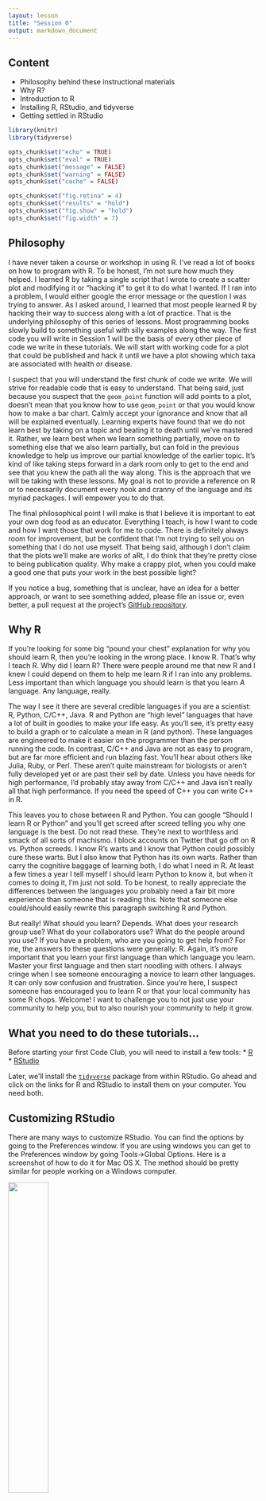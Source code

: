 ```yaml
---
layout: lesson
title: "Session 0"
output: markdown_document
---
```


## Content
* Philosophy behind these instructional materials
* Why R?
* Introduction to R
* Installing R, RStudio, and tidyverse
* Getting settled in RStudio


```r
library(knitr)
library(tidyverse)

opts_chunk$set("echo" = TRUE)
opts_chunk$set("eval" = TRUE)
opts_chunk$set("message" = FALSE)
opts_chunk$set("warning" = FALSE)
opts_chunk$set("cache" = FALSE)

opts_chunk$set("fig.retina" = 4)
opts_chunk$set("results" = "hold")
opts_chunk$set("fig.show" = "hold")
opts_chunk$set("fig.width" = 7)
```


## Philosophy
I have never taken a course or workshop in using R. I've read a lot of books on how to program with R. To be honest, I'm not sure how much they helped. I learned R by taking a single script that I wrote to create a scatter plot and modifying it or "hacking it" to get it to do what I wanted. If I ran into a problem, I would either google the error message or the question I was trying to answer. As I asked around, I learned that most people learned R by hacking their way to success along with a lot of practice. That is the underlying philosophy of this series of lessons. Most programming books slowly build to something useful with silly examples along the way. The first code you will write in Session 1 will be the basis of every other piece of code we write in these tutorials. We will start with working code for a plot that could be published and hack it until we have a plot showing which taxa are associated with health or disease.

I suspect that you will understand the first chunk of code we write. We will strive for readable code that is easy to understand. That being said, just because you suspect that the `geom_point` function will add points to a plot, doesn't mean that you know how to use `geom_point` or that you would know how to make a bar chart. Calmly accept your ignorance and know that all will be explained eventually. Learning experts have found that we do not learn best by taking on a topic and beating it to death until we've mastered it. Rather, we learn best when we learn something partially, move on to something else that we also learn partially, but can fold in the previous knowledge to help us improve our partial knowledge of the earlier topic. It's kind of like taking steps forward in a dark room only to get to the end and see that you knew the path all the way along. This is the approach that we will be taking with these lessons. My goal is not to provide a reference on R or to necessarily document every nook and cranny of the language and its myriad packages. I will empower you to do that.

The final philosophical point I will make is that I believe it is important to eat your own dog food as an educator. Everything I teach, is how I want to code and how I want those that work for me to code. There is definitely always room for improvement, but be confident that I'm not trying to sell you on something that I do not use myself. That being said, although I don't claim that the plots we'll make are works of aRt, I do think that they're pretty close to being publication quality. Why make a crappy plot, when you could make a good one that puts your work in the best possible light?

If you notice a bug, something that is unclear, have an idea for a better approach, or want to see something added, please file an issue or, even better, a pull request at the project's [GitHub repository](https://github.com/riffomonas/generalR).

## Why R
If you're looking for some big "pound your chest" explanation for why you should learn R, then you're looking in the wrong place. I know R. That's why I teach R. Why did I learn R? There were people around me that new R and I knew I could depend on them to help me learn R if I ran into any problems. Less important than which language you should learn is that you learn *A* language. Any language, really.

The way I see it there are several credible languages if you are a scientist: R, Python, C/C++, Java. R and Python are "high level" languages that have a lot of built in goodies to make your life easy. As you'll see, it's pretty easy to build a graph or to calculate a mean in R (and python). These languages are engineered to make it easier on the programmer than the person running the code. In contrast, C/C++ and Java are not as easy to program, but are far more efficient and run blazing fast. You'll hear about others like Julia, Ruby, or Perl. These aren't quite mainstream for biologists or aren't fully developed yet or are past their sell by date. Unless you have needs for high performance, I'd probably stay away from C/C++ and Java isn't really all that high performance. If you need the speed of C++ you can write C++ in R.

This leaves you to chose between R and Python. You can google "Should I learn R or Python" and you'll get screed after screed telling you why one language is the best. Do not read these. They're next to worthless and smack of all sorts of machismo. I block accounts on Twitter that go off on R vs. Python screeds. I know R's warts and I know that Python could possibly cure these warts. But I also know that Python has its own warts. Rather than carry the cognitive baggage of learning both, I do what I need in R. At least a few times a year I tell myself I should learn Python to know it, but when it comes to doing it, I'm just not sold. To be honest, to really appreciate the differences between the languages you probably need a fair bit more experience than someone that is reading this. Note that someone else could/should easily rewrite this paragraph switching R and Python.

But really! What should you learn? Depends. What does your research group use? What do your collaborators use? What do the people around you use? If you have a problem, who are you going to get help from? For me, the answers to these questions were generally: R. Again, it's more important that you learn your first language than which language you learn. Master your first language and then start noodling with others. I always cringe when I see someone encouraging a novice to learn other languages. It can only sow confusion and frustration. Since you're here, I suspect someone has encouraged you to learn R or that your local community has some R chops. Welcome! I want to challenge you to not just use your community to help you, but to also nourish your community to help it grow.


## What you need to do these tutorials...
Before starting your first Code Club, you will need to install a few tools:
* [R](https://cloud.r-project.org/)
* [RStudio](https://www.rstudio.com/products/rstudio/download/#download)

Later, we'll install the [`tidyverse`](https://www.tidyverse.org) package from within RStudio. Go ahead and click on the links for R and RStudio to install them on your computer. You need both.


## Customizing RStudio
There are many ways to customize RStudio. You can find the options by going to the Preferences window. If you are using windows you can get to the Preferences window by going Tools->Global Options. Here is a screenshot of how to do it for Mac OS X. The method should be pretty similar for people working on a Windows computer.

<img class="center" src="assets/images/launch_preferences.png" width="40%">

In the first tab, "General", you should have something like this.

<img class="center" src="assets/images/general_preferences_tab.png" width="40%">

You don't want any of the boxes to be checked except to be notified of RStudio updates, these are especially problematic:
* Restore .RData into workspace at startup
* Save workspace to .RData on exit (toggle should say "Never")
* Always save history

Once you've got everything checked/unchecked the way you want it, go ahead and click "Apply" and then "OK"


## Oversized calculator
On the left side there is a tab for console. This is where we will be entering most of our commands. Go ahead and type `2+2` at the `>` prompt (don't type the `>`, that's the prompt)


```R
> 2+2
## [1] 4
```

Now type the following at the prompt (feel free to use your own name)


```r
> my_name <- "Pat Schloss"
```

Now look in the upper right panel. In the "Environment" tab you'll see that there's a new variable - `my_name` and the value you just assigned it. We'll talk more about variables later, but for now, know that you can see the variables you've defined in this pane.

<img class="center" src="assets/images/environment_tab.png" width="50%">

Go ahead and click on the "History" tab. There you'll see the last two commands we've entered.

<img class="center" src="assets/images/history_tab.png" width="50%">


## Installing packages

There's a lot of functionality built into R. The beauty of it being an open source resource is that anyone can add to it to expand it's functionality or to improve how you work with the existing functionality. This is done through packages. Some day, you might make your own package! We will use several R packages throughout our Code Clubs. The one we'll use the most is called `tidyverse`. We'll be talking a lot about this package as we go along. But for now, we need to install this package. In the lower right panel of RStudio, select the "Package" tab. You'll get something that looks like this:

<img class="center" src="assets/images/package_tab.png" width="50%">

In the search window, type in "tidyverse" (without the quotes). If it isn't already installed, you won't see it. If it is installed, it will be listed. The package isn't installed on my computer.

<img class="center" src="assets/images/tidyverse_search_v1.png" width="50%">

If it isn't installed on your computer either, go ahead and click the Install button and type "tidyverse" into the "Packages" window:

<img class="center" src="assets/images/tidyverse_install_window.png" width="50%">

Once you press the "Install" button, the dialog will close and RStudio will install the package. You'll notice a couple things have happened. In the Packages tab in the lower right panel, you now see the "tidyverse" package is there. You'll also notice that in the lower left corner that R ran the command `install.packages("tidyverse")`.

<img class="center" src="assets/images/install_packages_tidyverse.png" width="50%">

Finally, to make all of the tidyverse goodness available as we go through the tutorials, you can either click the small square next to "tidyverse" in the "Packages" tab or you can run `library(tidyverse)` in the console tab in the lower left panel of RStudio.

<img class="center" src="assets/images/library_tidyverse.png" width="50%">

Some things may happen...
* While loading the tidyverse library or during installation, it may ask if you want to install from source, go ahead and type "Yes" at the prompts.
* You might run into an error message that says, "there is no package called ‘Rcpp’". It might be Rcpp and/or another package that it complains about. Try to replicate the steps for installing the tidyverse package, but with Rcpp and any other packages it complains about.
* If you are on a Mac, to install these tools, you will need to click on the "Terminal" tab an enter `xcode-select --install `. Once that is done, go back to the "Console" tab. Then try to install the packages it is complaining about.
* If you've run into problems and and reinstalled the dependencies, re-run `install.packages(tidyverse)` and repeat the `library(tidyverse)` command. You may need to restart RStudio. You should get something that looks like

```R
> library(tidyverse)
── Attaching packages ─────────────────────────────────────── tidyverse 1.3.0 ──
✔ ggplot2 3.2.1     ✔ purrr   0.3.3
✔ tibble  2.1.3     ✔ dplyr   0.8.4
✔ tidyr   1.0.2     ✔ stringr 1.4.0
✔ readr   1.3.1     ✔ forcats 0.5.0
── Conflicts ────────────────────────────────────────── tidyverse_conflicts() ──
✖ dplyr::filter() masks stats::filter()
✖ dplyr::lag()    masks stats::lag()
```


## R Scripts

We'll quickly get to a point where we don't want to retype multiple lines of code over and over. We can create R scripts that hold lines of code that R Studio will run for us. We can open a new R script by choosing the File menu, then the New File menu, and finally the R Script option. Alternatively, you could click on the icon that contains a white page with a green plus sign on it. I've put a red circle around it in the screen shot below

<img class="center" src="assets/images/new_script.png" width="50%">

Once you select "R script", a new panel will open in RStudio.

<img class="center" src="assets/images/script_window.png" width="50%">

That upper right panel is where you can type in code. Go ahead and copy and paste the following code into your new R script

```R
library(tidyverse)

read_csv("https://raw.githubusercontent.com/fivethirtyeight/data/master/comma-survey/comma-survey.csv") %>%
	rename(data=`How would you write the following sentence?`) %>%
	mutate(data=recode(data,
		`Some experts say it's important to drink milk, but the data are inconclusive.` = "Plural",
		`Some experts say it's important to drink milk, but the data is inconclusive.` = "Singular")
	) %>%
	count(data) %>%
	drop_na() %>%
	mutate(percentage = 100 * n/sum(n)) %>%
	ggplot(aes(x=data, y=percentage, fill=data)) +
		geom_col(show.legend=FALSE) +
		labs(x=NULL,
			y="Percentage of respondents",
			title="Is the word 'data' plural or singular?") +
		theme_classic()
```

Go ahead and save this as `test_script.R`. You should have something like this

<img class="center" src="assets/images/final_script.png" width="50%">


There are several ways to run this script. You could copy and paste all the code to the console window below. An easier way would be to click "Source", and "Source with Echo". There are a few other ways to run the code in the script in your console, but this will serve us well for now...

<img class="center" src="assets/images/source_script.png" width="50%">

This will run your code in the console window below and will pop out your plot in the lower right corner. Viola! If everything is set up correctly, you should have a plot that looks like mine.

<img class="center" src="assets/images/final_output.png" width="75%">

If you don't get this, make sure you installed the `tidyverse` package as described above and then make sure you copy and pasted everything from the code block above into a clean R script file.


## My setup
If you run `sessionInfo` at the console, you will see the version of R and the packages you have installed and attached (more about what this all means later). Here's what mine looks like.


```r
sessionInfo()
```
